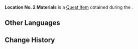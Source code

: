{{Item Infobox
|id           = 120703
|image        = Item Bag.png
|type         = Quest Items
|quality      = 0
|description  = Heinry's lost materials. Who knows what kind of inspiration he'll get from them..
|source1      = ''[[Refreshing Fonta, a Font of Refreshment!]]''
}}
'''Location No. 2 Materials''' is a [[Quest Item]] obtained during the {{Quest|Refreshing Fonta, a Font of Refreshment!}}.
<!--
==Location==
<gallery>

</gallery>
-->
==Other Languages==
{{Other Languages
|en      = Location No. 2 Materials
|zhs     = 二号地点的资料
|zhs_rm  = 
|zht     = 二號地點的資料
|zht_rm  = 
|ja      = 第二地点の資料
|ja_rm   = Daini Chiten no Shiryou
|ko      = 두 번째 {{tt|장소|場所}}에서의 {{tt|자료|資料}}
|ko_rm   = 
|es      = Documentos del lugar nº. 2
|fr      = Documents du 2e emplacement
|ru      = Материалы локации №2
|th      = เอกสารของพิกัดหมายเลข 2
|th_rm   = 
|vi      = Tài Liệu Địa Điểm 2
|de      = Informationen von Standort 2
|id      = Material Lokasi No. 2
|pt      = Localização dos Materiais No. 2
|tr      = 2. Konumdaki Materyaller
|it      = Ubicazione materiali 2
}}

==Change History==
{{Change History|4.1}}